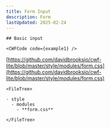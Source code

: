 ```yaml
---
title: Form Input
description: Form
lastUpdated: 2025-02-24
---
```




<Tabs>
  <TabItem label="Overview" icon="puzzle">
    
    ## Basic input

    <CWFCode code={example1} />
  </TabItem>
  <TabItem label="Files" icon="list-format">

  [https://github.com/davidbrooksio/cwf-lite/blob/master/style/modules/form.css](https://github.com/davidbrooksio/cwf-lite/blob/master/style/modules/form.css)
  
    <FileTree>

    - style
      - modules
        - **form.css**

    </FileTree>
  </TabItem>
  <TabItem label="Stylesheet" icon="open-book">
    <Code code={cssExample} lang="css" />
  </TabItem>
</Tabs>